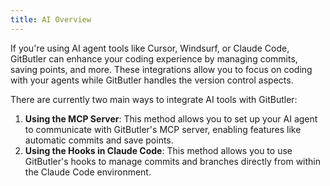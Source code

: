 ```yaml
---
title: AI Overview
---
```



If you're using AI agent tools like Cursor, Windsurf, or Claude Code, GitButler can enhance your coding experience by managing commits, saving points, and more. These integrations allow you to focus on coding with your agents while GitButler handles the version control aspects.

There are currently two main ways to integrate AI tools with GitButler:

1. **Using the MCP Server**: This method allows you to set up your AI agent to communicate with GitButler's MCP server, enabling features like automatic commits and save points.
2. **Using the Hooks in Claude Code**: This method allows you to use GitButler's hooks to manage commits and branches directly from within the Claude Code environment.
